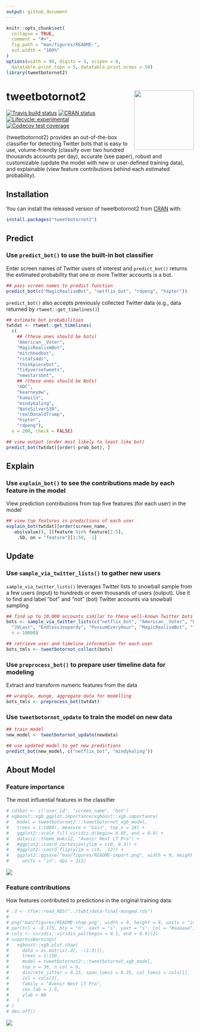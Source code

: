 ```yaml
---
output: github_document
---
```


<!-- README.md is generated from README.Rmd. Please edit that file -->

```r
knitr::opts_chunk$set(
  collapse = TRUE,
  comment = "#>",
  fig.path = "man/figures/README-",
  out.width = "100%"
)
options(width = 90, digits = 5, scipen = 6,
  datatable.print.topn = 5, datatable.print.nrows = 50)
library(tweetbotornot2)
```

# tweetbotornot2 <img src="man/figures/logo.png" width="160px" align="right" />

<!-- badges: start -->
[![Travis build status](https://travis-ci.org/mkearney/tweetbotornot2.svg?branch=master)](https://travis-ci.org/mkearney/tweetbotornot2)
[![CRAN status](https://www.r-pkg.org/badges/version/tweetbotornot2)](https://CRAN.R-project.org/package=tweetbotornot2)
[![Lifecycle: experimental](https://img.shields.io/badge/lifecycle-experimental-orange.svg)](https://www.tidyverse.org/lifecycle/#experimental)
[![Codecov test coverage](https://codecov.io/gh/mkearney/tweetbotornot2/branch/master/graph/badge.svg)](https://codecov.io/gh/mkearney/tweetbotornot2?branch=master)
<!-- badges: end -->

{tweetbotornot2} provides an out-of-the-box classifier for detecting Twitter bots that 
is easy to use, volume-friendly (classify over two hundred thousands accounts per day),
accurate (see paper), robust and customizable (update the model with new or user-defined training data),
and explainable (view feature contributions behind each estimated probability).
    
## Installation

You can install the released version of tweetbotornot2 from [CRAN](https://CRAN.R-project.org) with:

``` r
install.packages("tweetbotornot2")
```

## Predict

### Use `predict_bot()` to use the built-in bot classifier

Enter screen names of Twitter users of interest and `predict_bot()` 
returns the estimated probability that one or more Twitter accounts is a bot.

```r
## pass screen names to predict function
predict_bot(c("MagicRealismBot", "netflix_bot", "rdpeng", "hspter"))
```

`predict_bot()` also accepts previously collected Twitter data (e.g., data returned by `rtweet::get_timelines()`)

```r
## estimate bot probabilities
twtdat <- rtweet::get_timelines(
  c(
    ## (these ones should be bots)
    "American__Voter",
    "MagicRealismBot", 
    "mitchhedbot",
    "rstats4ds", 
    "thinkpiecebot", 
    "tidyversetweets", 
    "newstarsbot",
    ## (these ones should be Nots)
    "AOC", 
    "kearneymw", 
    "kumailn", 
    "mindykaling", 
    "NateSilver538", 
    "realDonaldTrump", 
    "hspter",
    "rdpeng"),
  n = 200, check = FALSE)

## view output (order most likely to least like bot)
predict_bot(twtdat)[order(-prob_bot), ]
```

## Explain

### Use `explain_bot()` to see the contributions made by each feature in the model

View prediction contributions from top five features (for each user) in the model

```r
## view top features in predictions of each user
explain_bot(twtdat)[order(screen_name, 
  -abs(value)), ][feature %in% feature[1:5], 
    .SD, on = "feature"][1:50, -1]
```


## Update

### Use `sample_via_twitter_lists()` to gather new users

`sample_via_twitter_lists()` leverages Twitter lists to snowball sample from a few users (input) to hundreds or even thousands of users (output). Use it to find and label "bot" and "not" (bot) Twitter accounts via snowball sampling

``` r
## find up to 10,000 accounts similar to these well-known Twitter bots
bots <- sample_via_twitter_lists(c("netflix_bot", "American__Voter", "UTLEGtracker", 
  "JVLast", "EndlessJeopardy", "PossumEveryHour", "MagicRealismBot", "factbot1"), 
  n = 10000)

## retrieve user and timeline information for each user
bots_tmls <- tweetbotornot_collect(bots)
```

### Use `preprocess_bot()` to prepare user timeline data for modeling

Extract and transform numeric features from the data

``` r
## wrangle, munge, aggregate data for modelling
bots_tmls <- preprocess_bot(twtdat)
```

### Use `tweetbotornot_update` to train the model on new data

``` r
## train model
new_model <- tweetbotornot_update(newdata)

## use updated model to get new predictions
predict_bot(new_model, c("netflix_bot", "mindykaling"))
```

## About Model

### Feature importance

The most influential features in the classifier

```r
# idsbot <- c("user_id", "screen_name", "bot")
# xgboost::xgb.ggplot.importance(xgboost::xgb.importance(
#   model = tweetbotornot2:::tweetbotornot_xgb_model,
#   trees = 1:1000), measure = "Gain", top_n = 28) +
#   ggplot2::scale_fill_viridis_d(begin= 0.05, end = 0.9) +
#   dataviz::theme_mwk(12, "Avenir Next LT Pro") +
#   #ggplot2::coord_cartesian(ylim = c(0, 0.3)) +
#   #ggplot2::coord_flip(ylim = c(0, .12)) +
#   ggplot2::ggsave("man/figures/README-import.png", width = 9, height = 8,
#     units = "in", dpi = 312)
```

![](man/figures/README-import.png)

### Feature contributions

How features contributed to predictions in the original training data:

```r
# .d <- tfse::read_RDS("../twbt/data-final-munged.rds")
# 
# png("man/figures/README-shap.png", width = 9, height = 8, units = "in", res = 312)
# par(tcl = -0.175, bty = "n", xaxt = "s", yaxt = "s", col = "#aaaaaa")
# cols <- viridis::viridis_pal(begin = 0.1, end = 0.9)(2)
# suppressWarnings(
#   xgboost::xgb.plot.shap(
#     data = as.matrix(.d[, -(1:3)]),
#     trees = 1:150,
#     model = tweetbotornot2:::tweetbotornot_xgb_model,
#     top_n = 36, n_col = 6,
#     discrete_jitter = 0.15, span_loess = 0.35, col_loess = cols[1],
#     col = cols[2],
#     family = "Avenir Next LT Pro",
#     cex.lab = 1.5,
#     ylab = NA
#   )
# )
# dev.off()
```

![](man/figures/README-shap.png)


